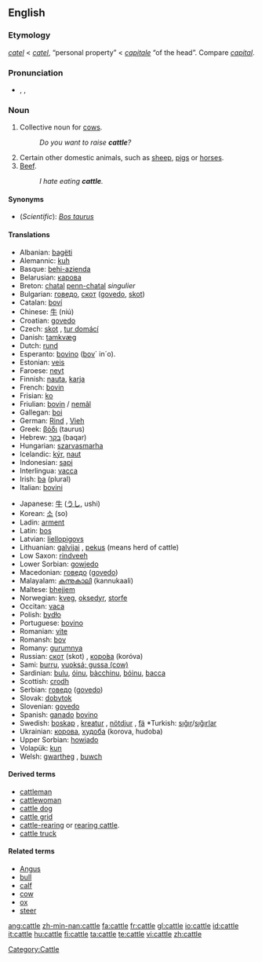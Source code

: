 ==English==
{{wikipedia}}

===Etymology===
{{ME.}} ''[[catel]]'' < {{AF.}} ''[[catel]]'', “personal property” < {{L.}} ''[[capitale]]'' “of the head”. Compare ''[[capital]]''.

===Pronunciation===
*{{enPR|kăt'l}}, {{IPA|/ˈkæt(ə)l/}}, {{SAMPA|/"k{t(@)l/}}
*:{{rhymes|ætəl}}

===Noun===
{{en-noun|-}}

# Collective noun for [[cow]]s.
#: ''Do you want to raise '''cattle'''?''
# Certain other domestic animals, such as [[sheep]], [[pig]]s or [[horse]]s.
# [[beef|Beef]].
#: ''I hate eating '''cattle'''.''

====Synonyms====
*(''Scientific''): ''[[Bos taurus]]''

====Translations====
{{trans-top|cattle}}
*Albanian: [[bagëti]]
*Alemannic: [[kuh]]
*Basque: [[behi-azienda]]
*Belarusian: [[карова]]
*Breton: [[chatal]] {{p}} [[penn-chatal]] ''singulier'' {{m}}
*Bulgarian: [[говедо]], [[скот]] ([[govedo]], [[skot]])
*Catalan: [[boví]]
*Chinese: [[牛]] (niú)
*Croatian: [[govedo]]
*Czech: [[skot]] {{m}}, [[tur domácí]] {{m}}
*Danish: [[tamkvæg]]
*Dutch: [[rund]] {{n}}
*Esperanto: [[bovino]] ([[bovo|bov]]´ in´o).
*Estonian: [[veis]]
*Faroese: [[neyt]]
*Finnish: [[nauta]], [[karja]]
*French: [[bovin]] {{m}}
*Frisian: [[ko]]
*Friulian: [[bovin]] / [[nemâl]]
*Gallegan: [[boi]]
*German: [[Rind]] {{n}}, [[Vieh]] {{n}}
*Greek: [[βόδι]] (taurus)
*Hebrew: [[בקר]] (baqar)
*Hungarian: [[szarvasmarha]]
*Icelandic: [[kýr]], [[naut]]
*Indonesian: [[sapi]]
*Interlingua: [[vacca]]
*Irish: [[ba]] (plural)
*Italian: [[bovini]]
{{trans-mid}}
*Japanese: [[牛]] ([[うし]], ushi)
*Korean: [[소]] (so)
*Ladin: [[arment]]
*Latin: [[bos]]
*Latvian: [[liellopigovs]]
*Lithuanian: [[galvijai]] {{mpl}}, [[pekus]] {{m}} (means herd of cattle)
*Low Saxon: [[rindveeh]]
*Lower Sorbian: [[gowjedo]]
*Macedonian: [[говедо]] ([[govedo]])
*Malayalam: [[കന്നുകാലി]] (kannukaali)
*Maltese: [[bhejjem]]
*Norwegian: [[kveg]], [[oksedyr]], [[storfe]]
*Occitan: [[vaca]]
*Polish: [[bydło]] {{n}}
*Portuguese: [[bovino]]
*Romanian: [[vite]]
*Romansh: [[bov]]
*Romany: [[gurumnya]] {{f}}
*Russian: [[скот]] (skot) {{m}}, [[коро́ва]] (koróva)
*Sami: [[burru]], [[vuoksá; gussa (cow)]]
*Sardinian: [[bulu]], [[óinu]], [[bàcchinu]], [[bóinu]], [[bacca]]
*Scottish: [[crodh]]
*Serbian: [[говедо]] ([[govedo]])
*Slovak: [[dobytok]]
*Slovenian: [[govedo]]
*Spanish: [[ganado]] [[bovino]] {{m}}
*Swedish: [[boskap]] {{n}}, [[kreatur]] {{n}}, [[nötdjur]] {{n}}, [[fä]] {{n}} *Turkish: [[sığır]]/[[sığırlar]]
*Ukrainian: [[корова]], [[худоба]] (korova, hudoba)
*Upper Sorbian: [[howjado]]
*Volapük: [[kun]]
*Welsh: [[gwartheg]] {{p}}, [[buwch]]
{{trans-bottom}}

====Derived terms====
*[[cattleman]]
*[[cattlewoman]]
*[[cattle dog]]
*[[cattle grid]]
*[[cattle-rearing]] or [[rearing cattle]].
*[[cattle truck]]

====Related terms====
*[[Angus]]
*[[bull]]
*[[calf]]
*[[cow]]
*[[ox]]
*[[steer]]

[[Category:Cattle]]

[[ang:cattle]]
[[zh-min-nan:cattle]]
[[fa:cattle]]
[[fr:cattle]]
[[gl:cattle]]
[[io:cattle]]
[[id:cattle]]
[[it:cattle]]
[[hu:cattle]]
[[fi:cattle]]
[[ta:cattle]]
[[te:cattle]]
[[vi:cattle]]
[[zh:cattle]]
